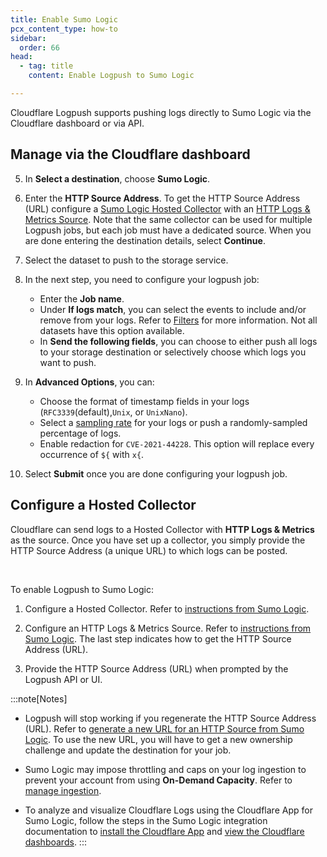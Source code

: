 ```yaml
---
title: Enable Sumo Logic
pcx_content_type: how-to
sidebar:
  order: 66
head:
  - tag: title
    content: Enable Logpush to Sumo Logic

---
```



Cloudflare Logpush supports pushing logs directly to Sumo Logic via the Cloudflare dashboard or via API.

## Manage via the Cloudflare dashboard

<Render file="enable-logpush-job" />

5. In **Select a destination**, choose **Sumo Logic**.

6. Enter the **HTTP Source Address**. To get the HTTP Source Address (URL) configure a [Sumo Logic Hosted Collector](https://help.sumologic.com/docs/send-data/hosted-collectors/) with an [HTTP Logs & Metrics Source](https://help.sumologic.com/docs/send-data/hosted-collectors/http-source/logs-metrics/). Note that the same collector can be used for multiple Logpush jobs, but each job must have a dedicated source. When you are done entering the destination details, select **Continue**.

7. Select the dataset to push to the storage service.

8. In the next step, you need to configure your logpush job:
   * Enter the **Job name**.
   * Under **If logs match**, you can select the events to include and/or remove from your logs. Refer to [Filters](/logs/logpush/logpush-job/filters/) for more information. Not all datasets have this option available.
   * In **Send the following fields**, you can choose to either push all logs to your storage destination or selectively choose which logs you want to push.

9. In **Advanced Options**, you can:
    * Choose the format of timestamp fields in your logs (`RFC3339`(default),`Unix`, or `UnixNano`).
    * Select a [sampling rate](/logs/logpush/logpush-job/api-configuration/#sampling-rate) for your logs or push a randomly-sampled percentage of logs.
    * Enable redaction for `CVE-2021-44228`. This option will replace every occurrence of `${` with `x{`.

10. Select **Submit** once you are done configuring your logpush job.

## Configure a Hosted Collector

Cloudflare can send logs to a Hosted Collector with **HTTP Logs & Metrics** as the source. Once you have set up a collector, you simply provide the HTTP Source Address (a unique URL) to which logs can be posted.

<Render file="enable-read-permissions" /> <br/>

To enable Logpush to Sumo Logic:

1. Configure a Hosted Collector. Refer to [instructions from Sumo Logic](https://help.sumologic.com/docs/send-data/hosted-collectors/configure-hosted-collector/).

2. Configure an HTTP Logs & Metrics Source. Refer to [instructions from Sumo Logic](https://help.sumologic.com/docs/send-data/hosted-collectors/http-source/). The last step indicates how to get the HTTP Source Address (URL).

3. Provide the HTTP Source Address (URL) when prompted by the Logpush API or UI.

:::note[Notes]


* Logpush will stop working if you regenerate the HTTP Source Address (URL). Refer to [generate a new URL for an HTTP Source from Sumo Logic](https://help.sumologic.com/docs/send-data/hosted-collectors/http-source/generate-new-url/). To use the new URL, you will have to get a new ownership challenge and update the destination for your job.

* Sumo Logic may impose throttling and caps on your log ingestion to prevent your account from using **On-Demand Capacity**. Refer to [manage ingestion](https://help.sumologic.com/docs/manage/ingestion-volume/log-ingestion/).

* To analyze and visualize Cloudflare Logs using the Cloudflare App for Sumo Logic, follow the steps in the Sumo Logic integration documentation to [install the Cloudflare App](https://help.sumologic.com/docs/integrations/saas-cloud/cloudflare/#installing-the-cloudflare-app) and [view the Cloudflare dashboards](https://help.sumologic.com/docs/integrations/saas-cloud/cloudflare/#viewing-the-cloudflare-dashboards).
  :::
